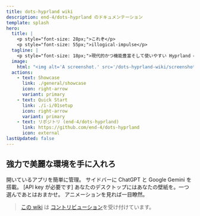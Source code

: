 ```yaml
---
title: dots-hyprland wiki
description: end-4/dots-hyprland のドキュメンテーション
template: splash
hero:
  title: |
    <p style="font-size: 28px;">これぞ</p>
    <p style="font-size: 55px;">illogical-impulse</p>
  tagline: |
    <p style="font-size: 18px;">現代的かつ機能豊富そして使いやすい Hyprland dotfiles</p>
  image:
    html: "<img alt='A screenshot.' src='/dots-hyprland-wiki/screenshots/i-i.1.png' width='600' />"
  actions:
    - text: Showcase
      link: ./general/showcase
      icon: right-arrow
      variant: primary
    - text: Quick Start
      link: ./i-i/01setup
      icon: right-arrow
      variant: primary
    - text: リポジトリ (end-4/dots-hyprland)
      link: https://github.com/end-4/dots-hyprland
      icon: external
lastUpdated: false
---
```



## 強力で美麗な環境を手に入れろ

<CardGrid stagger>
  <Card title="オーバービューウィジェット" icon="laptop">
    開いているアプリを簡単に管理。
  </Card>
  <Card title="AI アシスタント" icon="open-book">
    サイドバーに ChatGPT と Google Gemini を搭載。 [API key が必要です]
  </Card>
  <Card title="自動生成カラースキーム" icon="pen">
    あなたのデスクトップにはあなたの壁紙を。一つ選んであとはおまかせ。
  </Card>
  <Card title="直感的" icon="rocket">
    アニメーションを見れば一目瞭然。
  </Card>
</CardGrid>

> [この wiki](https://github.com/end-4/dots-hyprland-wiki) は [コントリビューション](https://end-4.github.io/dots-hyprland-wiki/en/dev/doc-site-contrib)を受け付けています。
